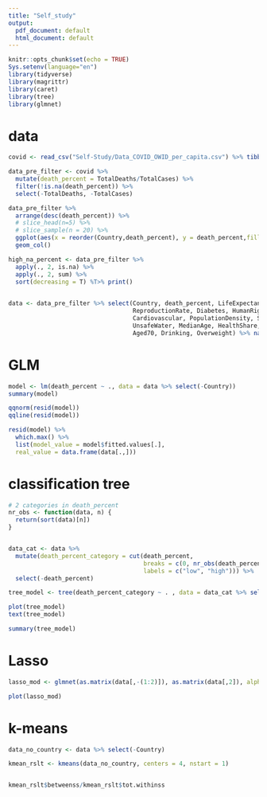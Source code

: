 ```yaml
---
title: "Self_study"
output:
  pdf_document: default
  html_document: default
---
```


```r
knitr::opts_chunk$set(echo = TRUE)
Sys.setenv(language="en")
library(tidyverse)
library(magrittr)
library(caret)
library(tree)
library(glmnet)
```



# data

```r
covid <- read_csv("Self-Study/Data_COVID_OWID_per_capita.csv") %>% tibble()

data_pre_filter <- covid %>% 
  mutate(death_percent = TotalDeaths/TotalCases) %>% 
  filter(!is.na(death_percent)) %>% 
  select(-TotalDeaths, -TotalCases)

data_pre_filter %>%
  arrange(desc(death_percent)) %>% 
  # slice_head(n=5) %>% 
  # slice_sample(n = 20) %>%
  ggplot(aes(x = reorder(Country,death_percent), y = death_percent,fill = death_percent)) +
  geom_col()

high_na_percent <- data_pre_filter %>%
  apply(., 2, is.na) %>%
  apply(., 2, sum) %>%
  sort(decreasing = T) %T>% print()

 
data <- data_pre_filter %>% select(Country, death_percent, LifeExpectancy, Literacy, Population,
                                   ReproductionRate, Diabetes, HumanRights,
                                   Cardiovascular, PopulationDensity, Sanitation,
                                   UnsafeWater, MedianAge, HealthShare, SmokeDaily,
                                   Aged70, Drinking, Overweight) %>% na.omit()
```

# GLM

```r
model <- lm(death_percent ~ ., data = data %>% select(-Country))
summary(model)

qqnorm(resid(model))
qqline(resid(model))

resid(model) %>%
  which.max() %>%
  list(model_value = model$fitted.values[.],
  real_value = data.frame(data[.,]))


```


# classification tree

```r

# 2 categories in death_percent
nr_obs <- function(data, n) {
  return(sort(data)[n])
}


data_cat <- data %>% 
  mutate(death_percent_category = cut(death_percent,
                                      breaks = c(0, nr_obs(death_percent, 25), max(death_percent)),
                                      labels = c("low", "high"))) %>% 
  select(-death_percent)

tree_model <- tree(death_percent_category ~ . , data = data_cat %>% select(-Country))

plot(tree_model)
text(tree_model)

summary(tree_model)


```



# Lasso

```r
lasso_mod <- glmnet(as.matrix(data[,-(1:2)]), as.matrix(data[,2]), alpha = 1)

plot(lasso_mod)


```

# k-means

```r

data_no_country <- data %>% select(-Country)

kmean_rslt <- kmeans(data_no_country, centers = 4, nstart = 1) 


kmean_rslt$betweenss/kmean_rslt$tot.withinss

```

